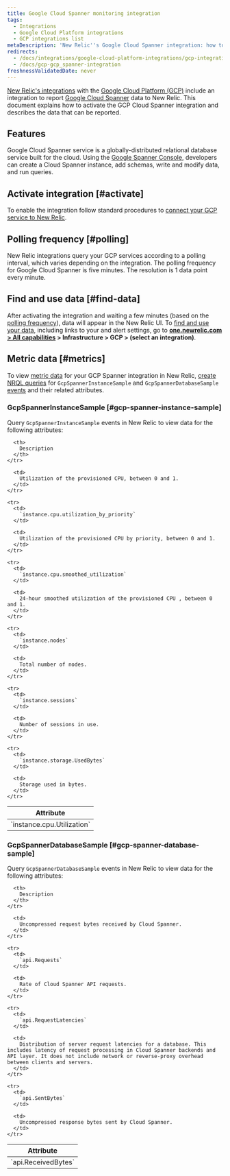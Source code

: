 ```yaml
---
title: Google Cloud Spanner monitoring integration
tags:
  - Integrations
  - Google Cloud Platform integrations
  - GCP integrations list
metaDescription: 'New Relic''s Google Cloud Spanner integration: how to activate it and what data it reports.'
redirects:
  - /docs/integrations/google-cloud-platform-integrations/gcp-integrations-list/google-cloud-spanner-monitoring-integration
  - /docs/gcp-gcp_spanner-integration
freshnessValidatedDate: never
---
```


[New Relic's integrations](/docs/infrastructure/integrations-getting-started/getting-started/introduction-infrastructure-integrations) with the [Google Cloud Platform (GCP)](https://cloud.google.com) include an integration to report [Google Cloud Spanner](https://cloud.google.com/spanner/) data to New Relic. This document explains how to activate the GCP Cloud Spanner integration and describes the data that can be reported.

## Features

Google Cloud Spanner service is a globally-distributed relational database service built for the cloud. Using the [Google Spanner Console](https://cloud.google.com/spanner/docs/quickstart-console), developers can create a Cloud Spanner instance, add schemas, write and modify data, and run queries.

## Activate integration [#activate]

To enable the integration follow standard procedures to [connect your GCP service to New Relic](/docs/connect-google-cloud-platform-services-infrastructure).

## Polling frequency [#polling]

New Relic integrations query your GCP services according to a polling interval, which varies depending on the integration. The polling frequency for Google Cloud Spanner is five minutes. The resolution is 1 data point every minute.

## Find and use data [#find-data]

After activating the integration and waiting a few minutes (based on the [polling frequency](#polling)), data will appear in the New Relic UI. To [find and use your data](/docs/infrastructure/integrations/find-use-infrastructure-integration-data), including links to your <InlinePopover type="dashboards" /> and alert settings, go to **[one.newrelic.com > All capabilities](https://one.newrelic.com/all-capabilities) > Infrastructure > GCP > (select an integration)**.

## Metric data [#metrics]

To view [metric data](/docs/integrations/new-relic-integrations/getting-started/#metric) for your GCP Spanner integration in New Relic, [create NRQL queries](/docs/integrations/new-relic-integrations/getting-started/use-integration-data-new-relic-insights#nrql) for `GcpSpannerInstanceSample` and `GcpSpannerDatabaseSample` [events](/docs/data-apis/understand-data/new-relic-data-types/#event-data) and their related attributes.

### GcpSpannerInstanceSample [#gcp-spanner-instance-sample]

Query `GcpSpannerInstanceSample` events in New Relic to view data for the following attributes:

<table>
  <thead>
    <tr>
      <th style={{ width: "300px" }}>
        Attribute
      </th>

      <th>
        Description
      </th>
    </tr>
  </thead>

  <tbody>
    <tr>
      <td>
        `instance.cpu.Utilization`
      </td>

      <td>
        Utilization of the provisioned CPU, between 0 and 1.
      </td>
    </tr>

    <tr>
      <td>
        `instance.cpu.utilization_by_priority`
      </td>

      <td>
        Utilization of the provisioned CPU by priority, between 0 and 1.
      </td>
    </tr>

    <tr>
      <td>
        `instance.cpu.smoothed_utilization`
      </td>

      <td>
        24-hour smoothed utilization of the provisioned CPU , between 0 and 1.
      </td>
    </tr>

    <tr>
      <td>
        `instance.nodes`
      </td>

      <td>
        Total number of nodes.
      </td>
    </tr>

    <tr>
      <td>
        `instance.sessions`
      </td>

      <td>
        Number of sessions in use.
      </td>
    </tr>

    <tr>
      <td>
        `instance.storage.UsedBytes`
      </td>

      <td>
        Storage used in bytes.
      </td>
    </tr>
  </tbody>
</table>

### GcpSpannerDatabaseSample [#gcp-spanner-database-sample]

Query `GcpSpannerDatabaseSample` events in New Relic to view data for the following attributes:

<table>
  <thead>
    <tr>
      <th style={{ width: "300px" }}>
        Attribute
      </th>

      <th>
        Description
      </th>
    </tr>
  </thead>

  <tbody>
    <tr>
      <td>
        `api.ReceivedBytes`
      </td>

      <td>
        Uncompressed request bytes received by Cloud Spanner.
      </td>
    </tr>

    <tr>
      <td>
        `api.Requests`
      </td>

      <td>
        Rate of Cloud Spanner API requests.
      </td>
    </tr>

    <tr>
      <td>
        `api.RequestLatencies`
      </td>

      <td>
        Distribution of server request latencies for a database. This includes latency of request processing in Cloud Spanner backends and API layer. It does not include network or reverse-proxy overhead between clients and servers.
      </td>
    </tr>

    <tr>
      <td>
        `api.SentBytes`
      </td>

      <td>
        Uncompressed response bytes sent by Cloud Spanner.
      </td>
    </tr>
  </tbody>
</table>
